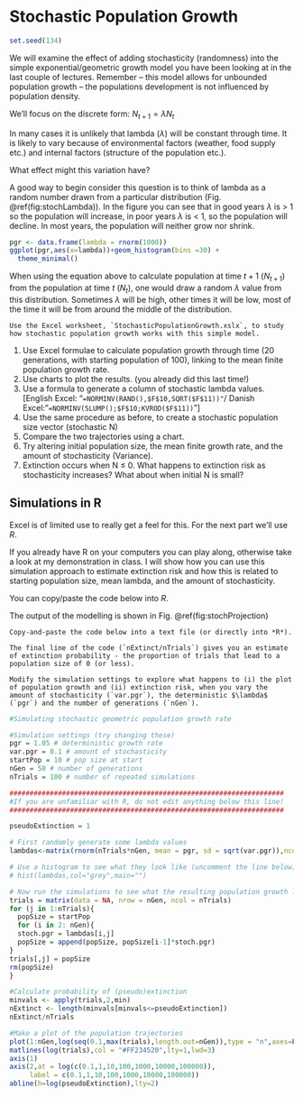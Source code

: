 # Stochastic Population Growth

```r
set.seed(134)
```


We will examine the effect of adding stochasticity (randomness) into the simple exponential/geometric growth model you have been looking at in the last couple of lectures. Remember – this model allows for unbounded population growth – the populations development is not influenced by population density.

We'll focus on the discrete form: $N_{t+1}=λN_t$

In many cases it is unlikely that lambda ($λ$) will be constant through time. It is likely to vary because of environmental factors (weather, food supply etc.) and internal factors (structure of the population etc.).

What effect might this variation have?

A good way to begin consider this question is to think of lambda as a random number drawn from a particular distribution (Fig. \@ref(fig:stochLambda)). In the figure you can see that in good years $λ$ is $>$ 1 so the population will increase, in poor years $λ$ is $<$ 1, so the population will decline. In most years, the population will neither grow nor shrink.


```r
pgr <- data.frame(lambda = rnorm(1000))
ggplot(pgr,aes(x=lambda))+geom_histogram(bins =30) +
  theme_minimal()
```

When using the equation above to calculate population at time $t+1$ ($N_{t+1}$) from the population at time $t$ ($N_t$), one would draw a random $λ$ value from this distribution. Sometimes $λ$ will be high, other times it will be low, most of the time it will be from around the middle of the distribution.


```block
Use the Excel worksheet, `StochasticPopulationGrowth.xslx`, to study how stochastic population growth works with this simple model.
```

1)	Use Excel formulae to calculate population growth through time (20 generations, with starting population of 100), linking to the mean finite population growth rate.
2)	Use  charts to plot the results. (you already did this last time!)
3)	Use a formula to generate a column of stochastic lambda values. [English Excel: "`=NORMINV(RAND(),$F$10,SQRT($F$11))"`/ Danish Excel: "`=NORMINV(SLUMP();$F$10;KVROD($F$11))`"]
4)	Use the same procedure as before, to create a stochastic population size vector (stochastic N)
5)	Compare the two trajectories using a chart.
6)	Try altering initial population size, the mean finite growth rate, and the amount of stochasticity (Variance).
7)	Extinction occurs when N $\leq$ 0. What happens to extinction risk as stochasticity increases? What about when initial N is small?


## Simulations in R

Excel is of limited use to really get a feel for this. For the next part we'll use *R*.

If you already have R on your computers you can play along, otherwise take a look at my demonstration in class. I will show how you can use this simulation approach to estimate extinction risk and how this is related to starting population size, mean lambda, and the amount of stochasticity.

You can copy/paste the code below into *R*.

The output of the modelling is shown in  Fig. \@ref(fig:stochProjection)

```block
Copy-and-paste the code below into a text file (or directly into *R*).

The final line of the code (`nExtinct/nTrials`) gives you an estimate of extinction probability - the proportion of trials that lead to a population size of 0 (or less).

Modify the simulation settings to explore what happens to (i) the plot of population growth and (ii) extinction risk, when you vary the amount of stochasticity (`var.pgr`), the deterministic $\lambda$ (`pgr`) and the number of generations (`nGen`).
```

```r
#Simulating stochastic geometric population growth rate

#Simulation settings (try changing these)
pgr = 1.05 # deterministic growth rate
var.pgr = 0.1 # amount of stochasticity
startPop = 10 # pop size at start
nGen = 50 # number of generations
nTrials = 100 # number of repeated simulations

####################################################################
#If you are unfamiliar with R, do not edit anything below this line!
####################################################################

pseudoExtinction = 1

# First randomly generate some lambda values
lambdas<-matrix(rnorm(nTrials*nGen, mean = pgr, sd = sqrt(var.pgr)),ncol=nTrials,nrow=nGen)

# Use a histogram to see what they look like (uncomment the line below)
# hist(lambdas,col="grey",main="")

# Now run the simulations to see what the resulting population growth looks like
trials = matrix(data = NA, nrow = nGen, ncol = nTrials)
for (j in 1:nTrials){
  popSize = startPop  
  for (i in 2: nGen){
  stoch.pgr = lambdas[i,j]
  popSize = append(popSize, popSize[i-1]*stoch.pgr)
}
trials[,j] = popSize
rm(popSize)
}

#Calculate probability of (pseudo)extinction
minvals <- apply(trials,2,min)
nExtinct <- length(minvals[minvals<=pseudoExtinction])
nExtinct/nTrials

#Make a plot of the population trajectories
plot(1:nGen,log(seq(0.1,max(trials),length.out=nGen)),type = "n",axes=F,xlab ="Time", ylab = "N",ylim=log(c(0.1,100000)))
matlines(log(trials),col = "#FF234520",lty=1,lwd=3)
axis(1)
axis(2,at = log(c(0.1,1,10,100,1000,10000,100000)),
     label = c(0.1,1,10,100,1000,10000,100000))
abline(h=log(pseudoExtinction),lty=2)
```
